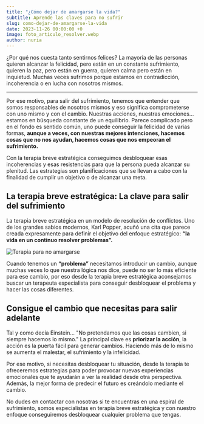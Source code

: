 ```yaml
---
title: "¿Cómo dejar de amargarse la vida?"
subtitle: Aprende las claves para no sufrir
slug: como-dejar-de-amargarse-la-vida
date: 2023-11-26 00:00:00 +0
image: foto_articulo_resolver.webp
author: nuria
---
```


¿Por qué nos cuesta tanto sentirnos felices? La mayoría de las personas quieren alcanzar la felicidad, pero están en un constante sufrimiento, quieren la paz, pero están en guerra, quieren calma pero están en inquietud. Muchas veces sufrimos porque estamos en contradicción, incoherencia o en lucha con nosotros mismos.

---

Por ese motivo, para salir del sufrimiento, tenemos que entender que somos responsables de nosotros mismos y eso significa comprometerse con uno mismo y con el cambio. Nuestras acciones, nuestras emociones… estamos en búsqueda constante de un equilibrio. Parece complicado pero en el fondo es sentido común, uno puede conseguir la felicidad de varias formas, **aunque a veces, con nuestras mejores intenciones, hacemos cosas que no nos ayudan, hacemos cosas que nos empeoran el sufrimiento.**

Con la terapia breve estratégica conseguimos desbloquear esas incoherencias y esas resistencias para que la persona pueda alcanzar su plenitud. Las estrategias son planificaciones que se llevan a cabo con la finalidad de cumplir un objetivo o de alcanzar una meta.

## La terapia breve estratégica: La clave para salir del sufrimiento

La terapia breve estratégica en un modelo de resolución de conflictos. Uno de los grandes sabios modernos, Karl Popper, acuñó una cita que parece creada expresamente para definir el objetivo del enfoque estratégico: **“la vida en un continuo resolver problemas”.**

![Terapia para no amargarse](articulo_amargarse.webp)

Cuando tenemos un **“problema”** necesitamos introducir un cambio, aunque muchas veces lo que nuestra lógica nos dice, puede no ser lo más eficiente para ese cambio, por eso desde la terapia breve estratégica aconsejamos buscar un terapeuta especialista para conseguir desbloquear el problema y hacer las cosas diferentes.

## Consigue el cambio que necesitas para salir adelante

Tal y como decía Einstein… "No pretendamos que las cosas cambien, si siempre hacemos lo mismo." La principal clave es **priorizar la acción**, la acción es la puerta fácil para generar cambios. Haciendo más de lo mismo se aumenta el malestar, el sufrimiento y la infelicidad.

Por ese motivo, si necesitas desbloquear tu situación, desde la terapia te ofreceremos estrategias para poder provocar nuevas experiencias emocionales que te ayudarán a ver la realidad desde otra perspectiva. Además, la mejor forma de predecir el futuro es creándolo mediante el cambio.

No dudes en contactar con nosotras si te encuentras en una espiral de sufrimiento, somos especialistas en terapia breve estratégica y con nuestro enfoque conseguiremos desbloquear cualquier problema que tengas.
